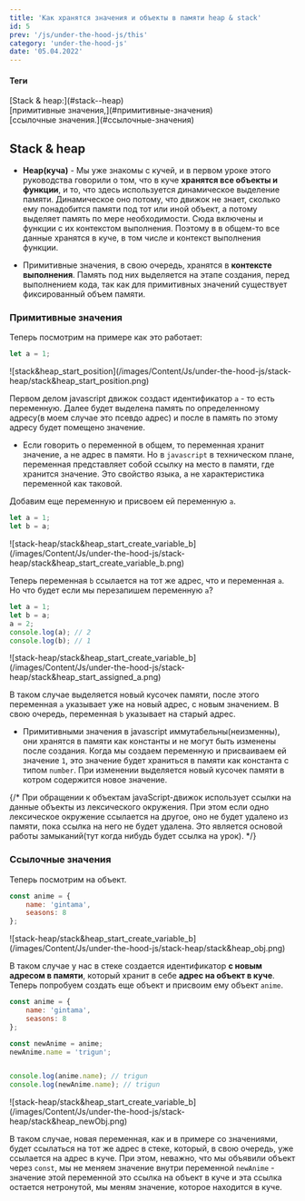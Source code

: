```yaml
---
title: 'Как хранятся значения и объекты в памяти heap & stack'
id: 5
prev: '/js/under-the-hood-js/this'
category: 'under-the-hood-js'
date: '05.04.2022'
---
```


<div className = 'mdHead'>

#### Теги
<div className = 'tag_js'> [Stack & heap:](#stack--heap) </div>
<div className = 'mini_tag_js'> [примитивные значения,](#примитивные-значения) </div>
<div className = 'mini_tag_js'> [ссылочные значения.](#ссылочные-значения) </div>

</div>

## Stack & heap

* <b>Heap(куча)</b> - Мы уже знакомы с кучей, и в первом уроке этого руководства говорили о том, что в куче <b>хранятся все объекты и функции</b>, и то, что здесь используется динамическое выделение памяти. Динамическое оно потому, что движок не знает, сколько ему понадобится памяти под тот или иной объект, а потому выделяет память по мере необходимости. Сюда включены и функции с их контекстом выполнения. Поэтому в в общем-то все данные хранятся в куче, в том числе и контекст выполнения функции. 

*  Примитивные значения, в свою очередь, хранятся в <b>контексте выполнения</b>. Память под них выделяется на этапе создания, перед выполнением кода, так как для примитивных значений существует фиксированный объем памяти.

### Примитивные значения

Теперь посмотрим на примере как это работает:
```javascript
let a = 1;
```

<div className='container-img'> <span className="img"> ![stack&heap_start_position](/images/Content/Js/under-the-hood-js/stack-heap/stack&heap_start_position.png) </span></div>

Первом делом javascript движок создаст идентификатор `a` - то есть переменную. Далее будет выделена память по определенному адресу(в моем случае это псевдо адрес) и после в память по этому адресу будет помещено значение.

* Если говорить о переменной в общем, то переменная хранит значение, а не адрес в памяти. Но в `javascript` в техническом плане, переменная представляет собой ссылку на место в памяти, где хранится значение.  Это свойство языка, а не характеристика переменной как таковой.

Добавим еще переменную и присвоем ей переменную `a`.
```javascript
let a = 1;
let b = a;
```

<div className='container-img'> <span className="img"> ![stack-heap/stack&heap_start_create_variable_b](/images/Content/Js/under-the-hood-js/stack-heap/stack&heap_start_create_variable_b.png) </span></div>

Теперь переменная `b` ссылается на тот же адрес, что и переменная `a`. Но что будет если мы перезапишем переменную `a`?
```javascript
let a = 1;
let b = a;
a = 2;
console.log(a); // 2
console.log(b); // 1
```

<div className='container-img'> <span className="img"> ![stack-heap/stack&heap_start_create_variable_b](/images/Content/Js/under-the-hood-js/stack-heap/stack&heap_start_assigned_a.png) </span></div>

В таком случае выделяется новый кусочек памяти, после этого переменная `a` указывает уже на новый адрес, с новым значением. В свою очередь, переменная `b` указывает на старый адрес.

* Примитивными значения в javascript иммутабельны(неизменны), они хранятся в памяти как константы и не могут быть изменены после создания. Когда мы создаем переменную и присваиваем ей значение `1`, это значение будет храниться в памяти как константа с типом `number`. При изменении выделяется новый кусочек памяти в котром содержится новое значение.

{/* При обращении к объектам javaScript-движок использует ссылки на данные объекты из лексического окружения.
При этом если одно лексическое окружение ссылается на другое, оно не будет удалено из памяти, пока ссылка на него не будет удалена. Это является основой работы замыканий(тут когда нибудь будет ссылка на урок). */}

### Ссылочные значения

Теперь посмотрим на объект.
```javascript
const anime = {
    name: 'gintama',
    seasons: 8
};
```

<div className='container-img'> <span className="img"> ![stack-heap/stack&heap_start_create_variable_b](/images/Content/Js/under-the-hood-js/stack-heap/stack&heap_obj.png) </span></div>

В таком случае у нас в стеке создается идентификатор <b>с новым адресом в памяти</b>, который хранит в себе <b>адрес на объект в куче</b>. Теперь попробуем создать еще объект и присвоим ему объект `anime`.

```javascript
const anime = {
    name: 'gintama',
    seasons: 8
};

const newAnime = anime;
newAnime.name = 'trigun';


console.log(anime.name); // trigun
console.log(newAnime.name); // trigun
```

<div className='container-img'> <span className="img"> ![stack-heap/stack&heap_start_create_variable_b](/images/Content/Js/under-the-hood-js/stack-heap/stack&heap_newObj.png) </span></div>

В таком случае, новая переменная, как и в примере со значениями, будет ссылаться на тот же адрес в стеке, который, в свою очередь, уже ссылается на адрес в куче. При этом, неважно, что мы объявили объект через `const`, мы не меняем значение внутри переменной `newAnime` - значение этой переменной это ссылка на объект в куче и эта ссылка остается нетронутой, мы меням значение, которое находится в куче.
